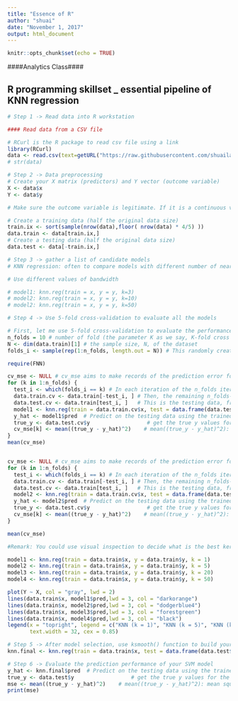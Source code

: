 ---
title: "Essence of R"
author: "shuai"
date: "November 1, 2017"
output: html_document
---

```{r setup, include=FALSE}
knitr::opts_chunk$set(echo = TRUE)
```


####Analytics Class####

## R programming skillset _ essential pipeline of KNN regression

```{r}
# Step 1 -> Read data into R workstation

#### Read data from a CSV file 

# RCurl is the R package to read csv file using a link
library(RCurl)
data <- read.csv(text=getURL("https://raw.githubusercontent.com/shuailab/ind_498/master/resource/data/KR.csv"))
# str(data)
```

```{r}
# Step 2 -> Data preprocessing
# Create your X matrix (predictors) and Y vector (outcome variable)
X <- data$x
Y <- data$y

# Make sure the outcome variable is legitimate. If it is a continuous variable (regression problem), it should be defined as a "num" variable in R. If it is a binary or a more genernal categorical variable (classification problem), it should be defined as a "factor" variable in R. 

# Create a training data (half the original data size)
train.ix <- sort(sample(nrow(data),floor( nrow(data) * 4/5) ))
data.train <- data[train.ix,]
# Create a testing data (half the original data size)
data.test <- data[-train.ix,]

```

```{r}
# Step 3 -> gather a list of candidate models
# KNN regression: often to compare models with different number of nearest neighbors

# Use different values of bandwidth

# model1: knn.reg(train = x, y = y, k=3)
# model2: knn.reg(train = x, y = y, k=10)
# model2: knn.reg(train = x, y = y, k=50)

```


```{r}
# Step 4 -> Use 5-fold cross-validation to evaluate all the models

# First, let me use 5-fold cross-validation to evaluate the performance of model1
n_folds = 10 # number of fold (the parameter K as we say, K-fold cross validation)
N <- dim(data.train)[1] # the sample size, N, of the dataset
folds_i <- sample(rep(1:n_folds, length.out = N)) # This randomly creates a labeling vector (1 X N) for the N samples. For example, if N = 16, and I run this function and it returns the value as 5  4  4 10  6  7  6  8  3  2  1  5  3  9  2  1. That means, the first sample is allocated to the 5th fold, the 2nd and 3rd samples are allocated to the 4th fold, etc. 

require(FNN)

cv_mse <- NULL # cv_mse aims to make records of the prediction error for each fold
for (k in 1:n_folds) {
  test_i <- which(folds_i == k) # In each iteration of the n_folds iterations, remember, we use one fold of                                      data as the testing data
  data.train.cv <- data.train[-test_i, ] # Then, the remaining n_folds-1 folds' data form our training data
  data.test.cv <- data.train[test_i, ]   # This is the testing data, from the ith fold
  model1 <- knn.reg(train = data.train.cv$x, test = data.frame(data.test.cv$x), y = data.train.cv$y, k = 5) # (1) Fit the kernel regression model with Gaussian kernel (argument: kernel = "normal") and bandwidth = 0.5; (2) Here, one unique thing about ksmooth is, there is no predict() for it. Rather, it has the argument "x.points=data.test.cv" to specify where you want to predict on 
  y_hat <- model1$pred  # Predict on the testing data using the trained model
  true_y <- data.test.cv$y                  # get the true y values for the testing data
  cv_mse[k] <- mean((true_y - y_hat)^2)    # mean((true_y - y_hat)^2): mean squared error (MSE). The small                                              this error, the better your model is
}
mean(cv_mse)


cv_mse <- NULL # cv_mse aims to make records of the prediction error for each fold
for (k in 1:n_folds) {
  test_i <- which(folds_i == k) # In each iteration of the n_folds iterations, remember, we use one fold of                                      data as the testing data
  data.train.cv <- data.train[-test_i, ] # Then, the remaining n_folds-1 folds' data form our training data
  data.test.cv <- data.train[test_i, ]   # This is the testing data, from the ith fold
  model2 <- knn.reg(train = data.train.cv$x, test = data.frame(data.test.cv$x), y = data.train.cv$y, k = 20) # (1) Fit the kernel regression model with Gaussian kernel (argument: kernel = "normal") and bandwidth = 0.5; (2) Here, one unique thing about ksmooth is, there is no predict() for it. Rather, it has the argument "x.points=data.test.cv" to specify where you want to predict on 
  y_hat <- model2$pred  # Predict on the testing data using the trained model
  true_y <- data.test.cv$y                  # get the true y values for the testing data
  cv_mse[k] <- mean((true_y - y_hat)^2)    # mean((true_y - y_hat)^2): mean squared error (MSE). The small                                              this error, the better your model is
}

mean(cv_mse)

```

```{r}
#Remark: You could use visual inspection to decide what is the best kernel and bandwidth for your kernel regression as well. Sometimes, visual inspection (sounds subjective) is effective, and can look at the global pattern more clearly than automatic cross-validation that relies on one single index (mse or prediction error)

model1 <- knn.reg(train = data.train$x, y = data.train$y, k = 1)
model2 <- knn.reg(train = data.train$x, y = data.train$y, k = 5)
model3 <- knn.reg(train = data.train$x, y = data.train$y, k = 20)
model4 <- knn.reg(train = data.train$x, y = data.train$y, k = 50)

plot(Y ~ X, col = "gray", lwd = 2)
lines(data.train$x, model1$pred,lwd = 3, col = "darkorange")
lines(data.train$x, model2$pred,lwd = 3, col = "dodgerblue4")
lines(data.train$x, model3$pred,lwd = 3, col = "forestgreen")
lines(data.train$x, model4$pred,lwd = 3, col = "black")
legend(x = "topright", legend = c("KNN (k = 1)", "KNN (k = 5)", "KNN (k = 20)","KNN (k = 50)"), lwd = rep(3, 4), col = c("darkorange", "dodgerblue4", "forestgreen","black"), 
       text.width = 32, cex = 0.85)
```


```{r}
# Step 5 -> After model selection, use ksmooth() function to build your final model
knn.final <- knn.reg(train = data.train$x, test = data.frame(data.test$x), y = data.train$y, k = 10) # 

```


```{r}
# Step 6 -> Evaluate the prediction performance of your SVM model
y_hat <- knn.final$pred  # Predict on the testing data using the trained model
true_y <- data.test$y                  # get the true y values for the testing data
mse <- mean((true_y - y_hat)^2)    # mean((true_y - y_hat)^2): mean squared error (MSE). The small                                              this error, the better your model is
print(mse)
```
